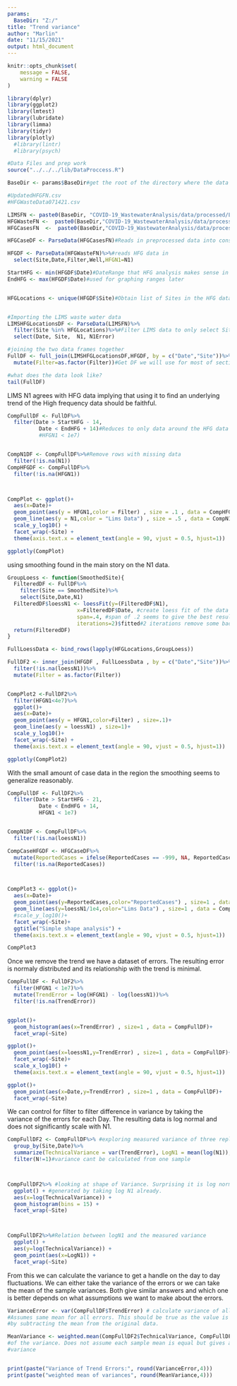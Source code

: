 ```yaml
---
params:
  BaseDir: "Z:/"
title: "Trend variance"
author: "Marlin"
date: "11/15/2021"
output: html_document
---
```


```r
knitr::opts_chunk$set(
	message = FALSE,
	warning = FALSE
)
```


```r
library(dplyr)
library(ggplot2)
library(lmtest)
library(lubridate)
library(limma)
library(tidyr)
library(plotly)
  #library(lintr)
  #library(psych)

#Data Files and prep work
source("../../../lib/DataProccess.R")
```



```r
BaseDir <- params$BaseDir#get the root of the directory where the data is stored

#UpdatedHFGFN.csv
#HFGWasteData071421.csv

LIMSFN <- paste0(BaseDir, "COVID-19_WastewaterAnalysis/data/processed/LIMSWasteData_01-25-21_01-05-22.csv")
HFGWasteFN <-  paste0(BaseDir,"COVID-19_WastewaterAnalysis/data/processed/UpdatedHFGFN.csv")
HFGCasesFN  <-  paste0(BaseDir,"COVID-19_WastewaterAnalysis/data/processed/HFGCaseData_2021-05-07.csv")

HFGCaseDF <- ParseData(HFGCasesFN)#Reads in preprocessed data into consistent format

HFGDF <- ParseData(HFGWasteFN)%>%#reads HFG data in
  select(Site,Date,Filter,Well,HFGN1=N1)

StartHFG <- min(HFGDF$Date)#DateRange that HFG analysis makes sense in
EndHFG <- max(HFGDF$Date)#used for graphing ranges later


HFGLocations <- unique(HFGDF$Site)#Obtain list of Sites in the HFG dataset


#Importing the LIMS waste water data
LIMSHFGLocationsDF <- ParseData(LIMSFN)%>%
  filter(Site %in% HFGLocations)%>%#Filter LIMS data to only select Sites
  select(Date, Site,  N1, N1Error)

#joining the two data frames together
FullDF <- full_join(LIMSHFGLocationsDF,HFGDF, by = c("Date","Site"))%>%
  mutate(Filter=as.factor(Filter))#Get DF we will use for most of section

#what does the data look like? 
tail(FullDF)
```


LIMS N1 agrees with HFG data implying that using it to find an underlying trend of the High frequency data should be faithful.

```r
CompFullDF <- FullDF%>%
  filter(Date > StartHFG - 14,
          Date < EndHFG + 14)#Reduces to only data around the HFG data
          #HFGN1 < 1e7)


CompN1DF <- CompFullDF%>%#Remove rows with missing data 
  filter(!is.na(N1))
CompHFGDF <- CompFullDF%>%
  filter(!is.na(HFGN1))



CompPlot <- ggplot()+
  aes(x=Date)+
  geom_point(aes(y = HFGN1,color = Filter) , size = .1 , data = CompHFGDF) +
  geom_line(aes(y = N1,color = "Lims Data") , size = .5 , data = CompN1DF) +
  scale_y_log10() +
  facet_wrap(~Site) +
  theme(axis.text.x = element_text(angle = 90, vjust = 0.5, hjust=1))

ggplotly(CompPlot)
```

using smoothing found in the main story on the N1 data.

```r
GroupLoess <- function(SmoothedSite){
  FilteredDF <- FullDF%>%
    filter(Site == SmoothedSite)%>%
    select(Site,Date,N1)
  FilteredDF$loessN1 <- loessFit(y=(FilteredDF$N1), 
                      x=FilteredDF$Date, #create loess fit of the data
                      span=.4, #span of .2 seems to give the best result, not rigorously chosen
                      iterations=2)$fitted#2 iterations remove some bad patterns
  return(FilteredDF)
}

FullLoessData <- bind_rows(lapply(HFGLocations,GroupLoess))

FullDF2 <- inner_join(HFGDF , FullLoessData , by = c("Date","Site"))%>%
  filter(!is.na(loessN1))%>%
  mutate(Filter = as.factor(Filter))


CompPlot2 <-FullDF2%>%
  filter(HFGN1<4e7)%>%
  ggplot()+
  aes(x=Date)+
  geom_point(aes(y = HFGN1,color=Filter) , size=.1)+
  geom_line(aes(y = loessN1) , size=1)+
  scale_y_log10()+
  facet_wrap(~Site) + 
  theme(axis.text.x = element_text(angle = 90, vjust = 0.5, hjust=1))

ggplotly(CompPlot2)

```





With the small amount of case data in the region the smoothing seems to generalize reasonably.

```r
CompFullDF <- FullDF2%>%
  filter(Date > StartHFG - 21,
          Date < EndHFG + 14,
          HFGN1 < 1e7)


CompN1DF <- CompFullDF%>%
  filter(!is.na(loessN1))

CompCaseHFGDF <- HFGCaseDF%>%
  mutate(ReportedCases = ifelse(ReportedCases == -999, NA, ReportedCases))%>%
  filter(!is.na(ReportedCases))



CompPlot3 <- ggplot()+
  aes(x=Date)+
  geom_point(aes(y=ReportedCases,color="ReportedCases") , size=1 , data = CompCaseHFGDF)+
  geom_line(aes(y=loessN1/1e4,color="Lims Data") , size=1 , data = CompN1DF)+
  #scale_y_log10()+
  facet_wrap(~Site)+
  ggtitle("Simple shape analysis") +
  theme(axis.text.x = element_text(angle = 90, vjust = 0.5, hjust=1))

CompPlot3
```

Once we remove the trend we have a dataset of errors. The resulting error is normaly distributed and its relationship with the trend is minimal.

```r

CompFullDF <- FullDF2%>%
  filter(HFGN1 < 1e7)%>%
  mutate(TrendError = log(HFGN1) - log(loessN1))%>%
  filter(!is.na(TrendError))


ggplot()+
  geom_histogram(aes(x=TrendError) , size=1 , data = CompFullDF)+
  facet_wrap(~Site)

ggplot()+
  geom_point(aes(x=loessN1,y=TrendError) , size=1 , data = CompFullDF)+
  facet_wrap(~Site)+
  scale_x_log10() +
  theme(axis.text.x = element_text(angle = 90, vjust = 0.5, hjust=1))

ggplot()+
  geom_point(aes(x=Date,y=TrendError) , size=1 , data = CompFullDF)+
  facet_wrap(~Site)
```

We can control for filter to filter difference in variance by taking the variance of the errors for each Day. The resulting data is log normal and does not significantly scale with N1.

```r

CompFullDF2 <- CompFullDF%>% #exploring measured variance of three replicates
  group_by(Site,Date)%>%
  summarize(TechnicalVariance = var(TrendError), LogN1 = mean(log(N1)),N=n())%>%
  filter(N!=1)#variance cant be calculated from one sample



CompFullDF2%>% #looking at shape of Variance. Surprising it is log normal as it was
  ggplot() + #generated by taking log N1 already.
  aes(x=log(TechnicalVariance)) +
  geom_histogram(bins = 15) +
  facet_wrap(~Site)



CompFullDF2%>%#Relation between logN1 and the measured variance
  ggplot() + 
  aes(y=log(TechnicalVariance)) + 
  geom_point(aes(x=LogN1)) +
  facet_wrap(~Site)

```

From this we can calculate the variance to get a handle on the day to day fluctuations. We can either take the variance of the errors or we can take the mean of the sample variances. Both give similar answers and which one is better depends on what assumptions we want to make about the errors.

```r

VarianceError <- var(CompFullDF$TrendError) # calculate variance of all the errors.
#Assumes same mean for all errors. This should be true as the value is generated
#by subtracting the mean from the original data.

MeanVariance <- weighted.mean(CompFullDF2$TechnicalVariance, CompFullDF2$N) #Weighted Mean
#of the variance. Does not assume each sample mean is equal but gives a larger
#variance


print(paste("Variance of Trend Errors:", round(VarianceError,4)))
print(paste("weighted mean of variances", round(MeanVariance,4)))
```










